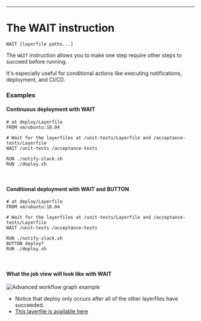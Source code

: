 ---

# The WAIT instruction

`WAIT [layerfile paths...]`

The `WAIT` instruction allows you to make one step require other steps to succeed before running.

It's especially useful for conditional actions like executing notifications, deployment, and CI/CD.

### Examples

#### Continuous deployment with WAIT

```Layerfile
# at deploy/Layerfile
FROM vm/ubuntu:18.04

# Wait for the layerfiles at /unit-tests/Layerfile and /acceptance-tests/Layerfile
WAIT /unit-tests /acceptance-tests

RUN ./notify-slack.sh
RUN ./deploy.sh
```

<br />

#### Conditional deployment with WAIT and BUTTON

```Layerfile
# at deploy/Layerfile
FROM vm/ubuntu:18.04

# Wait for the layerfiles at /unit-tests/Layerfile and /acceptance-tests/Layerfile
WAIT /unit-tests /acceptance-tests

RUN ./notify-slack.sh
BUTTON deploy?
RUN ./deploy.sh
```

<br />

#### What the job view will look like with WAIT

![Advanced workflow graph example](/docs/resources/layerfile-statuses.png)

- Notice that deploy only occurs after all of the other layerfiles have succeeded.
- [This layerfile is available here](https://github.com/distributed-containers-inc/layer-dag-example/blob/794172ae63a6fd59f46d714fcfbefc0a848f98ef/deploy/Layerfile)

<div className="section-spacing"></div>